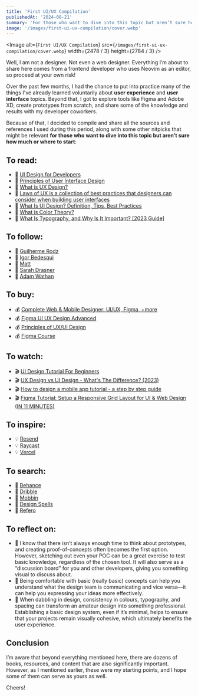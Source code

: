 ```yaml
---
title: 'First UI/UX Compilation'
publishedAt: '2024-08-21'
summary: 'For those who want to dive into this topic but aren’t sure how much or where to start'
image: '/images/first-ui-ux-compilation/cover.webp'
---
```


<Image
  alt={`First UI/UX Compilation`}
  src={`/images/first-ui-ux-compilation/cover.webp`}
  width={2478 / 3}
  height={2784 / 3}
/>

Well, I am not a designer. Not even a web designer. Everything I’m about to share here comes from a frontend developer who uses Neovim as an editor, so proceed at your own risk!

Over the past few months, I had the chance to put into practice many of the things I've already learned voluntarily about <strong>user experience</strong> and <strong>user interface</strong> topics. Beyond that, I got to explore tools like Figma and Adobe XD, create prototypes from scratch, and share some of the knowledge and results with my developer coworkers.

Because of that, I decided to compile and share all the sources and references I used during this period, along with some other nitpicks that might be relevant <strong>for those who want to dive into this topic but aren’t sure how much or where to start</strong>:

## To read:

- 📖 [UI Design for Developers](https://www.uxpin.com/studio/blog/ui-design-for-developers/)
- 📖 [Principles of User Interface Design](https://principles.design/examples/principles-of-user-interface-design)
- 📖 [What is UX Design?](https://uxplanet.org/what-is-ux-design-bb02fc45aba5)
- 📖 [Laws of UX is a collection of best practices that designers can consider when building user interfaces](https://lawsofux.com/)
- 📖 [What Is UI Design? Definition, Tips, Best Practices](https://www.coursera.org/articles/ui-design)
- 📖 [What is Color Theory?](https://www.interaction-design.org/literature/topics/color-theory)
- 📖 [What Is Typography, and Why Is It Important? [2023 Guide]](https://careerfoundry.com/en/blog/ui-design/beginners-guide-to-typography/)

## To follow:

- 👤 [Guilherme Rodz](https://github.com/guilhermerodz)
- 👤 [Igor Bedesqui](https://github.com/bdsqqq)
- 👤 [Matt](https://github.com/uixmat)
- 👤 [Sarah Drasner](https://github.com/sdras)
- 👤 [Adam Wathan](https://github.com/adamwathan)

## To buy:

- 💰 [Complete Web & Mobile Designer: UI/UX, Figma, +more](https://www.udemy.com/course/complete-web-designer-mobile-designer-zero-to-mastery/?couponCode=SKILLS4SALEB)
- 💰 [Figma UI UX Design Advanced](https://www.udemy.com/course/figma-ui-ux-design-advanced-tutorial)
- 💰 [Principles of UX/UI Design](https://www.coursera.org/learn/principles-of-ux-ui-design)
- 💰 [Figma Course](https://learnux.io/course/figma)

## To watch:

- 🎬 [UI Design Tutorial For Beginners](https://www.youtube.com/watch?v=_K06Dni-RE4)
- 🎬 [UX Design vs UI Design - What's The Difference? (2023)](https://www.youtube.com/watch?v=5CxXhyhT6Fc)
- 🎬 [How to design a mobile app tutorial - a step by step guide](https://www.youtube.com/watch?v=0ul5UATkUiA)
- 🎬 [Figma Tutorial: Setup a Responsive Grid Layout for UI & Web Design (IN 11 MINUTES)](https://www.youtube.com/watch?v=_w-iYiEXrl0)

## To inspire:

- 💡 [Resend](https://resend.com)
- 💡 [Raycast](https://www.raycast.com/)
- 💡 [Vercel](https://vercel.com/)

## To search:

- 🔎 [Behance](https://www.behance.net/)
- 🔎 [Dribble](https://dribbble.com/)
- 🔎 [Mobbin](https://mobbin.com/)
- 🔎 [Design Spells](https://www.designspells.com/)
- 🔎 [Refero](https://refero.design/)

## To reflect on:

- 💭 I know that there isn’t always enough time to think about prototypes, and creating proof-of-concepts often becomes the first option. However, sketching out even your POC can be a great exercise to test basic knowledge, regardless of the chosen tool. It will also serve as a “discussion board” for you and other developers, giving you something visual to discuss about.
- 💭 Being comfortable with basic (really basic) concepts can help you understand what the design team is communicating and vice versa—it can help you expressing your ideas more effectively.
- 💭 When dabbling in design, consistency in colours, typography, and spacing can transform an amateur design into something professional. Establishing a basic design system, even if it’s minimal, helps to ensure that your projects remain visually cohesive, which ultimately benefits the user experience.

## Conclusion

I’m aware that beyond everything mentioned here, there are dozens of books, resources, and content that are also significantly important. However, as I mentioned earlier, these were my starting points, and I hope some of them can serve as yours as well.

Cheers!